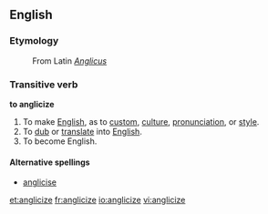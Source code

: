 ==English==
===Etymology===
: From Latin ''[[Anglicus]]''

===Transitive verb===
'''to anglicize'''
#To make [[English]], as to [[custom]], [[culture]], [[pronunciation]], or [[style]].
#To [[dub]] or [[translate]] into [[English]].
#To become English.

====Alternative spellings====
*[[anglicise]]

[[et:anglicize]]
[[fr:anglicize]]
[[io:anglicize]]
[[vi:anglicize]]